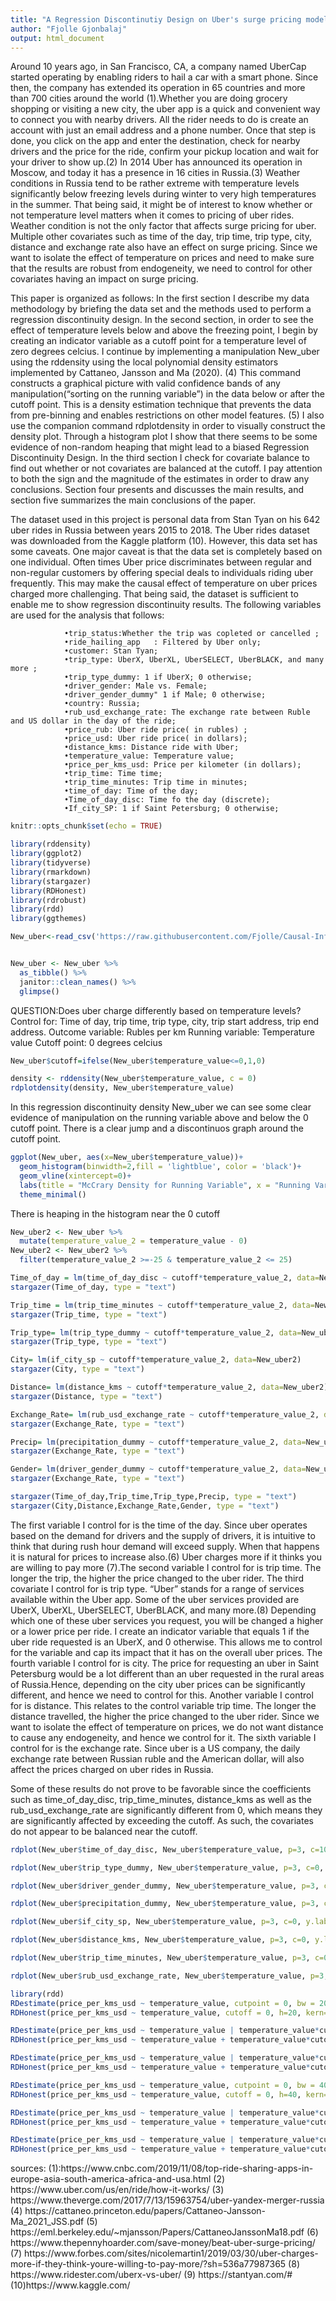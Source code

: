 ```yaml
---
title: "A Regression Discontinutiy Design on Uber's surge pricing model based on temperature levels"
author: "Fjolle Gjonbalaj"
output: html_document
---
```


Around 10 years ago, in San Francisco, CA, a company named UberCap started operating by enabling riders to hail a car with a
smart phone. Since then, the company has extended its operation in 65 countries and more than 700 cities around the world (1).Whether you are doing grocery shopping or visiting a new city, the uber app is a quick and convenient way to connect you with nearby drivers. All the rider needs to do is create an account with just an email address and a phone number. Once that step is done, you click on the app and enter the destination, check for nearby drivers and the price for the ride, confirm your pickup location and wait for your driver to show up.(2)  In 2014 Uber has announced its operation in Moscow, and today it has a presence in 16 cities in Russia.(3)  Weather conditions in Russia tend to be rather extreme with temperature levels significantly below freezing levels during winter to very high temperatures in the summer. That being said, it might be of interest to know whether or not temperature level matters when it comes to pricing of uber rides. Weather condition is not the only factor that affects surge pricing for uber.  Multiple other covariates such as time of the day, trip time, trip type, city, distance and exchange rate also have an effect on surge pricing. Since we want to isolate the effect of temperature on prices and need to make sure that the results are robust from endogeneity, we need to control for other covariates having an impact on surge pricing. 

This paper is organized as follows: In the first section I describe my data methodology by briefing the data set and the methods used to perform a regression discontinuity design. In the second section, in order to see the effect of temperature levels below and above the freezing point, I begin by creating an indicator variable as a cutoff point for a temperature level of zero degrees celcius. I continue by implementing a manipulation New_uber using the rddensity using the local polynomial density estimators implemented by Cattaneo, Jansson and Ma (2020). (4) This command constructs a graphical picture with valid confidence bands of any manipulation("sorting on the running variable") in the data below or after the cutoff point. This is a density estimation technique that prevents the data from pre-binning and enables restrictions on other model features. (5) I also use the companion command rdplotdensity in order to visually construct the density plot. Through a histogram plot I show that there seems to be some evidence of non-random heaping that might lead to a biased Regression Discontinuity Design. In the third section I check for covariate balance to find out whether or not covariates are balanced at the cutoff. I pay attention to both the sign and the magnitude of the estimates in order to draw any conclusions.  Section four presents and discusses the main results, and section five summarizes the main conclusions of the paper.



The dataset used in this project is personal data from Stan Tyan on his 642 uber rides in Russia between years 2015 to 2018. The Uber rides dataset was downloaded from the Kaggle platform (10). However, this data set has some caveats. One major caveat is that the data set is completely based on one individual. Often times Uber price discriminates between regular and non-regular customers by offering special deals to individuals riding uber frequently.  This may make the causal effect of temperature on uber prices charged more challenging. That being said, the dataset is sufficient to enable me to show regression discontinuity results. 
The following variables are used for the analysis that follows:


                •trip_status:Whether the trip was copleted or cancelled ;	
                •ride_hailing_app	: Filtered by Uber only;
                •customer: Stan Tyan;
                •trip_type: UberX, UberXL, UberSELECT, UberBLACK, and many more	;
                •trip_type_dummy: 1 if UberX; 0 otherwise;
                •driver_gender: Male vs. Female;
                •driver_gender_dummy" 1 if Male; 0 otherwise;
                •country: Russia;
                •rub_usd_exchange_rate: The exchange rate between Ruble and US dollar in the day of the ride;
                •price_rub: Uber ride price( in rubles)	;
                •price_usd: Uber ride price( in dollars);
                •distance_kms: Distance ride with Uber;
                •temperature_value: Temperature value;
                •price_per_kms_usd: Price per kilometer (in dollars);
                •trip_time: Time time;
                •trip_time_minutes: Trip time in minutes;
                •time_of_day: Time of the day;	
                •Time_of_day_disc: Time fo the day (discrete);
                •If_city_SP: 1 if Saint Petersburg; 0 otherwise;




```r
knitr::opts_chunk$set(echo = TRUE)
```

```r
library(rddensity)
library(ggplot2)
library(tidyverse)
library(rmarkdown)
library(stargazer)
library(RDHonest)
library(rdrobust)
library(rdd)
library(ggthemes)

New_uber<-read_csv('https://raw.githubusercontent.com/Fjolle/Causal-Inference-Project/main/Data/New_uber.csv')


New_uber <- New_uber %>% 
  as_tibble() %>%  
  janitor::clean_names() %>% 
  glimpse() 
```


QUESTION:Does uber charge differently based on temperature levels?
Control for: Time of day, trip time, trip type, city, trip start address, trip end address. 
Outcome variable: Rubles per km
Running variable: Temperature value
Cutoff point: 0 degrees celcius




```r
New_uber$cutoff=ifelse(New_uber$temperature_value<=0,1,0)
```


```r
density <- rddensity(New_uber$temperature_value, c = 0)
rdplotdensity(density, New_uber$temperature_value)
```

In this regression discontinuity density New_uber we can see some clear evidence of manipulation on the running variable above and below the 0 cutoff point. There is a clear jump and a discontinuos graph around the cutoff point.

```r

ggplot(New_uber, aes(x=New_uber$temperature_value))+
  geom_histogram(binwidth=2,fill = 'lightblue', color = 'black')+
  geom_vline(xintercept=0)+
  labs(title = "McCrary Density for Running Variable", x = "Running Variable: Temperature Value", y = "Density")+
  theme_minimal()
```

There is heaping in the histogram near the 0 cutoff

```r
New_uber2 <- New_uber %>%
  mutate(temperature_value_2 = temperature_value - 0)
New_uber2 <- New_uber2 %>%
  filter(temperature_value_2 >=-25 & temperature_value_2 <= 25)
```


```r
Time_of_day = lm(time_of_day_disc ~ cutoff*temperature_value_2, data=New_uber2)
stargazer(Time_of_day, type = "text")

Trip_time = lm(trip_time_minutes ~ cutoff*temperature_value_2, data=New_uber2)
stargazer(Trip_time, type = "text")

Trip_type= lm(trip_type_dummy ~ cutoff*temperature_value_2, data=New_uber2)
stargazer(Trip_type, type = "text")

City= lm(if_city_sp ~ cutoff*temperature_value_2, data=New_uber2)
stargazer(City, type = "text")

Distance= lm(distance_kms ~ cutoff*temperature_value_2, data=New_uber2)
stargazer(Distance, type = "text")

Exchange_Rate= lm(rub_usd_exchange_rate ~ cutoff*temperature_value_2, data=New_uber2)
stargazer(Exchange_Rate, type = "text")

Precip= lm(precipitation_dummy ~ cutoff*temperature_value_2, data=New_uber2)
stargazer(Exchange_Rate, type = "text")

Gender= lm(driver_gender_dummy ~ cutoff*temperature_value_2, data=New_uber2)
stargazer(Exchange_Rate, type = "text")
```

```r
stargazer(Time_of_day,Trip_time,Trip_type,Precip, type = "text")
stargazer(City,Distance,Exchange_Rate,Gender, type = "text")
```
The first variable I control for is the time of the day. Since uber operates based on the demand for drivers and the supply of drivers, it is intuitive to think that during rush hour demand will exceed supply. When that happens it is natural for prices to increase also.(6) Uber charges more if it thinks you are willing to pay more (7).The second variable I control for is trip time. The longer the trip, the higher the price changed to the uber rider. The third covariate I control for is trip type.  “Uber” stands for a range of services available within the Uber app. Some of the uber services provided are UberX, UberXL, UberSELECT, UberBLACK, and many more.(8) Depending which one of these uber services you request, you will be changed a higher or a lower price per ride. I create an indicator variable that equals 1 if the uber ride requested is an UberX, and 0 otherwise. This allows me to control for the variable and cap its impact that it has on the overall uber prices. The fourth variable I control for is city. The price for requesting an uber in Saint Petersburg would be a lot different than an uber requested in the rural areas of Russia.Hence, depending on the city uber prices can be significantly different, and hence we need to control for this. Another variable I control for is distance. This relates to the control variable trip time. The longer the distance travelled, the higher the price changed to the uber rider. Since we want to isolate the effect of temperature on prices, we do not want distance to cause any endogeneity, and hence we control for it. The sixth variable I control for is the exchange rate. Since uber is a US company, the daily exchange rate between Russian ruble and the American dollar, will also affect the prices charged on uber rides in Russia. 


Some of these results do not prove to be favorable since the coefficients such as time_of_day_disc, trip_time_minutes, distance_kms as well as the rub_usd_exchange_rate are significantly different from 0, which means they are significantly affected by exceeding the cutoff. As such, the covariates do not appear to be balanced near the cutoff.

```r
rdplot(New_uber$time_of_day_disc, New_uber$temperature_value, p=3, c=10, y.label='Time of the day', x.label='Temperature value', kernel="triangular", ci=NULL,col.dots = 'red', col.lines = 'blue' )

rdplot(New_uber$trip_type_dummy, New_uber$temperature_value, p=3, c=0, y.label='Trip type', x.label='Temperature value', kernel="triangular", ci=NULL,col.dots = 'red', col.lines = 'blue' )

rdplot(New_uber$driver_gender_dummy, New_uber$temperature_value, p=3, c=0, y.label='Gender', x.label='Temperature value', kernel="triangular" , ci=NULL,col.dots = 'red', col.lines = 'blue')

rdplot(New_uber$precipitation_dummy, New_uber$temperature_value, p=3, c=0, y.label='Precipitation', x.label='Temperature value', kernel="triangular", ci=NULL,col.dots = 'red', col.lines = 'blue' )

rdplot(New_uber$if_city_sp, New_uber$temperature_value, p=3, c=0, y.label='City', x.label='Temperature value', kernel="triangular", ci=NULL,col.dots = 'red', col.lines = 'blue' )

rdplot(New_uber$distance_kms, New_uber$temperature_value, p=3, c=0, y.label='Dinstance in km', x.label='Temperature value', kernel="triangular", ci=NULL,col.dots = 'red', col.lines = 'blue' )

rdplot(New_uber$trip_time_minutes, New_uber$temperature_value, p=3, c=0, y.label='Trip time in minutes', x.label='Temperature value', kernel="triangular", ci=NULL,col.dots = 'red', col.lines = 'blue' )

rdplot(New_uber$rub_usd_exchange_rate, New_uber$temperature_value, p=3, c=0, y.label='Exchange rate', x.label='Temperature value', kernel="triangular", ci=NULL,col.dots = 'red', col.lines = 'blue' )
```



```r
library(rdd)
RDestimate(price_per_kms_usd ~ temperature_value, cutpoint = 0, bw = 20, data=New_uber)
RDHonest(price_per_kms_usd ~ temperature_value, cutoff = 0, h=20, kern="triangular", M=0.1, sclass="T", order = 1, data=New_uber)

RDestimate(price_per_kms_usd ~ temperature_value | temperature_value*cutoff, cutpoint = 0, bw = 20, data=New_uber)
RDHonest(price_per_kms_usd ~ temperature_value + temperature_value*cutoff, cutoff = 0, h=20, kern="triangular", M=0.1, sclass="T", order = 1, data=New_uber)

RDestimate(price_per_kms_usd ~ temperature_value | temperature_value*cutoff + (temperature_value^2)*cutoff, cutpoint = 0, bw = 20, data=New_uber)
RDHonest(price_per_kms_usd ~ temperature_value + temperature_value*cutoff + (temperature_value^2)*cutoff, cutoff = 0, h=20, kern="triangular", M=0.1, sclass="T", order = 1, data=New_uber)

RDestimate(price_per_kms_usd ~ temperature_value, cutpoint = 0, bw = 40, data=New_uber)
RDHonest(price_per_kms_usd ~ temperature_value, cutoff = 0, h=40, kern="triangular", M=0.1, sclass="T", order = 1, data=New_uber)

RDestimate(price_per_kms_usd ~ temperature_value | temperature_value*cutoff, cutpoint = 0, bw = 40, data=New_uber)
RDHonest(price_per_kms_usd ~ temperature_value + temperature_value*cutoff, cutoff = 0, h=40, kern="triangular", M=0.1, sclass="T", order = 1, data=New_uber)

RDestimate(price_per_kms_usd ~ temperature_value | temperature_value*cutoff + (temperature_value^2)*cutoff, cutpoint = 0, bw = 40, data=New_uber)
RDHonest(price_per_kms_usd ~ temperature_value + temperature_value*cutoff + (temperature_value^2)*cutoff, cutoff = 0, h=40, kern="triangular", M=0.1, sclass="T", order = 1, data=New_uber)

```




sources: 
(1):https://www.cnbc.com/2019/11/08/top-ride-sharing-apps-in-europe-asia-south-america-africa-and-usa.html
(2) https://www.uber.com/us/en/ride/how-it-works/
(3) https://www.theverge.com/2017/7/13/15963754/uber-yandex-merger-russia
(4) https://cattaneo.princeton.edu/papers/Cattaneo-Jansson-Ma_2021_JSS.pdf
(5) https://eml.berkeley.edu/~mjansson/Papers/CattaneoJanssonMa18.pdf
(6) https://www.thepennyhoarder.com/save-money/beat-uber-surge-pricing/
(7) https://www.forbes.com/sites/nicolemartin1/2019/03/30/uber-charges-more-if-they-think-youre-willing-to-pay-more/?sh=536a77987365
(8) https://www.ridester.com/uberx-vs-uber/
(9) https://stantyan.com/#
(10)https://www.kaggle.com/
